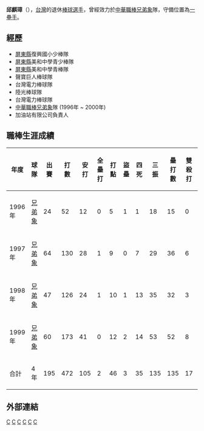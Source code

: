 {{blpunsourced|time=2019-10-08T00:57:09+00:00}}
{{Infobox CPBL player|
bgcolor1=#1c2841|
bgcolor2=#6d7380|
textcolor1=#FFF200|
textcolor2=#FFF200|
name=邱麒璋|
image= |
width= |
position=一壘手|
team=|
number=|
bats=右|
throws=右|
birthdate={{birth_date_and_age|1971|10|22|mf=y}}|
birthplace={{ROC}}[[台灣|台灣]][[屏東縣|屏東縣]]|
debutdate=7月9日|
debutyear=1996年|
debutteam=兄弟象隊|
statyear= 1999年|
stat1label=打擊率|
stat1value=0.222|
stat2label=全壘打|
stat2value=2|
stat3label=打點|
stat3value=46|
teams=<nowiki></nowiki>
*[[兄弟象|兄弟象]] (1996-2000年)
}}
'''邱麒璋'''（{{bd|1971年|10月22日}}），[[台灣|台灣]]的退休[[棒球|棒球]][[選手|選手]]，曾經效力於[[中華職棒|中華職棒]][[兄弟象|兄弟象]]隊，守備位置為[[一壘手|一壘手]]。

==經歷==
*[[屏東縣|屏東縣]]復興國小少棒隊 
*[[屏東縣|屏東縣]]美和中學青少棒隊 
*[[屏東縣|屏東縣]]美和中學青棒隊 
*聲寶巨人棒球隊
*台灣電力棒球隊
*陸光棒球隊
*台灣電力棒球隊
*[[中華職棒|中華職棒]][[兄弟象|兄弟象]]隊 (1996年 ~ 2000年)
*加油站有限公司負責人



==職棒生涯成績==
{|Border=1 WIDTH=800PX
|- align=center
!年度!!球隊!!出賽!!打數!!安打!!全壘打!!打點!!盜壘!!四死!!三振!!壘打數!!雙殺打!!打擊率
|- align=center
|1996年||[[兄弟象|兄弟象]]||24||52||12||0||5||1||1||18||15||0||0.231
|- align=center
|1997年||[[兄弟象|兄弟象]]||64||130||28||1||9||0||7||29||36||6||0.231
|- align=center
|1998年||[[兄弟象|兄弟象]]||47||126||24||1||10||1||13||35||32||3||0.190
|- align=center
|1999年||[[兄弟象|兄弟象]]||60||173||41||0||12||2||14||53||52||8||0.237
|- align=center style="color:black; background-color:yellow"
!合計||4年||195||472||105||2||46||3||35||135||135||17||0.222
|}

==外部連結==
{{台灣棒球維基館}}
{{中華職棒球員資料|id=E059|name=邱麒璋}}


{{棒球選手小作品}}
{{Taiwan-sport-bio-stub}}

[[Category:邱姓|C]]
[[Category:屏東縣人|C]]
[[Category:在世人物|C]]
[[Category:1971年出生|C]]
[[Category:兄弟象隊球員|C]]
[[Category:台灣棒球運動員|C]]
